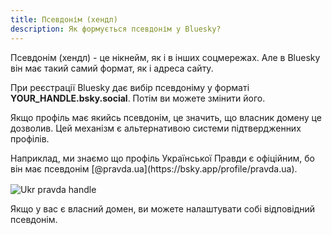 ```yaml
---
title: Псевдонім (хендл)
description: Як формується псевдонім у Bluesky?
---
```



Псевдонім (хендл) - це нікнейм, як і в інших соцмережах. Але в Bluesky він має такий самий формат, як і адреса сайту.

При реєстрації Bluesky дає вибір псевдоніму у форматі **YOUR_HANDLE.bsky.social**. Потім ви можете змінити його.

Якщо профіль має якийсь псевдонім, це значить, що власник домену це дозволив. Цей механізм є альтернативою системи підтвердженних профілів.

<Aside>
  Наприклад, ми знаємо що профіль Української Правди є офіційним, бо він має псевдонім
  [@pravda.ua](https://bsky.app/profile/pravda.ua).
  <img src="/images/handle-pravda.png" alt="Ukr pravda handle" style="max-width: 600px; margin: 1rem auto 0;" />
</Aside>

Якщо у вас є власний домен, ви можете налаштувати собі відповідний псевдонім.
